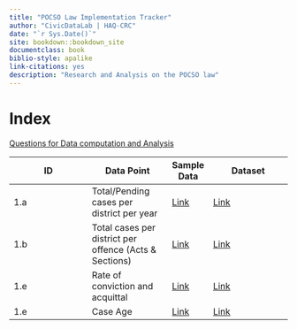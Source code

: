 ```yaml
--- 
title: "POCSO Law Implementation Tracker"
author: "CivicDataLab | HAQ-CRC"
date: "`r Sys.Date()`"
site: bookdown::bookdown_site
documentclass: book
biblio-style: apalike
link-citations: yes
description: "Research and Analysis on the POCSO law"
---
```


# Index

[Questions for Data computation and Analysis](https://drive.google.com/file/d/140lP2R8HTmOgSa3uWgj9fQgvl4u67rnf/view)

| ID | Data Point | Sample Data     | Dataset  |
| -------- | -------- | --- | -------- |
| 1.a     | Total/Pending cases per district per year| [Link](#year-on-year)    | [Link](https://github.com/HAQ-Centre-for-Child-Rights/POCSO-law-implementation-tracker/raw/master/research/datasets/year_wise_cases.csv)     |
| 1.b     | Total cases per district per offence (Acts & Sections)| [Link](offence-wise)    | [Link](https://github.com/HAQ-Centre-for-Child-Rights/POCSO-law-implementation-tracker/raw/master/research/datasets/nature_of_offence.csv)     |
| 1.e     | Rate of conviction and acquittal| [Link](#disposal-nature)    | [Link](https://github.com/HAQ-Centre-for-Child-Rights/POCSO-law-implementation-tracker/raw/master/research/datasets/nature_of_disposal.csv)     |
| 1.e     | Case Age| [Link](#age-of-case)    | [Link](https://github.com/HAQ-Centre-for-Child-Rights/POCSO-law-implementation-tracker/raw/master/research/datasets/case_age_dataset.csv)     |
